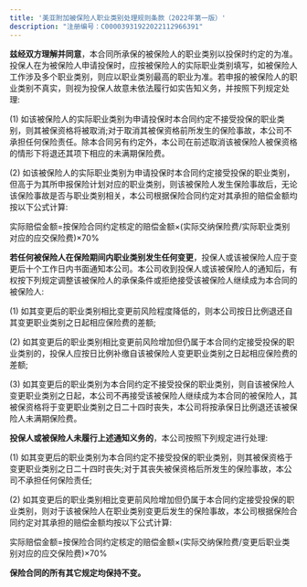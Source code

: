 ```yaml
---
title: '美亚附加被保险人职业类别处理规则条款（2022年第一版）'
description: "注册编号：C00003931922022112966391"
---
```


**兹经双方理解并同意**，本合同所承保的被保险人的职业类别以投保时约定的为准。投保人在为被保险人申请投保时，应按被保险人的实际职业类别填写，如被保险人工作涉及多个职业类别，则应以职业类别最高的职业为准。若申报的被保险人的职业类别不真实，则视为投保人故意未依法履行如实告知义务，并按照下列规定处理:

(1) 如该被保险人的实际职业类别为申请投保时本合同约定不接受投保的职业类别，则其被保资格将被取消;对于取消其被保资格前所发生的保险事故，本公司不承担任何保险责任。除本合同另有约定外，本公司在前述取消该被保险人被保资格的情形下将退还其项下相应的未满期保险费。

(2) 如该被保险人的实际职业类别为申请投保时本合同约定接受投保的职业类别，但高于为其所申报保险计划对应的职业类别，则该被保险人发生保险事故后，无论该保险事故是否与职业类别相关，本公司根据保险合同约定对其承担的赔偿金额均按以下公式计算:

实际赔偿金额=按保险合同约定核定的赔偿金额×(实际交纳保险费/实际职业类别对应的应交保险费)×70%

**若任何被保险人在保险期间内职业类别发生任何变更**，投保人或该被保险人应于变更后十个工作日内书面通知本公司。本公司收到投保人或该被保险人的通知后，有权按下列规定调整该被保险人的承保条件或拒绝接受该被保险人继续成为本合同的被保险人:

(1) 如其变更后的职业类别相比变更前风险程度降低的，则本公司按日比例退还自其变更职业类别之日起相应保险费的差额;

(2) 如其变更后的职业类别相比变更前风险增加但仍属于本合同约定接受投保的职业类别的，投保人应按日比例补缴自该被保险人变更职业类别之日起相应保险费的差额;

(3) 如其变更后的职业类别为本合同约定不接受投保的职业类别，则自该被保险人变更职业类别之日起，本公司不再接受该被保险人继续成为本合同的被保险人，其被保资格将于变更职业类别之日二十四时丧失，本公司将按承保日比例退还该被保险人未满期保险费。

**投保人或被保险人未履行上述通知义务的**，本公司按照下列规定进行处理:

(1) 如其变更后的职业类别为本合同约定不接受投保的职业类别，则其被保资格于变更职业类别之日二十四时丧失;对于其丧失被保资格后所发生的保险事故，本公司不承担任何保险责任;

(2) 如其变更后的职业类别相比变更前风险增加但仍属于本合同约定接受投保的职业类别，则对于该被保险人在职业类别变更后发生的保险事故，本公司根据保险合同约定对其承担的赔偿金额均按以下公式计算:

实际赔偿金额=按保险合同约定核定的赔偿金额×(实际交纳保险费/变更后职业类别对应的应交保险费)×70%

**保险合同的所有其它规定均保持不变。**